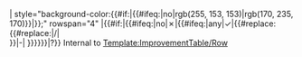 <includeonly>| style="background-color:{{#if:{{{1|}}}|{{#ifeq:{{{1}}}|no|rgb(255, 153, 153)|rgb(170, 235, 170)}}|}};" rowspan="4" |{{#if:{{{1|}}}|{{#ifeq:{{{1}}}|no|✗|{{#ifeq:{{{1}}}|any|✓|{{#replace:{{#replace:{{{1}}}|/|<br />}}|-|&nbsp;}}}}}}|?}}</includeonly><noinclude>
Internal to [[Template:ImprovementTable/Row]]
</noinclude>